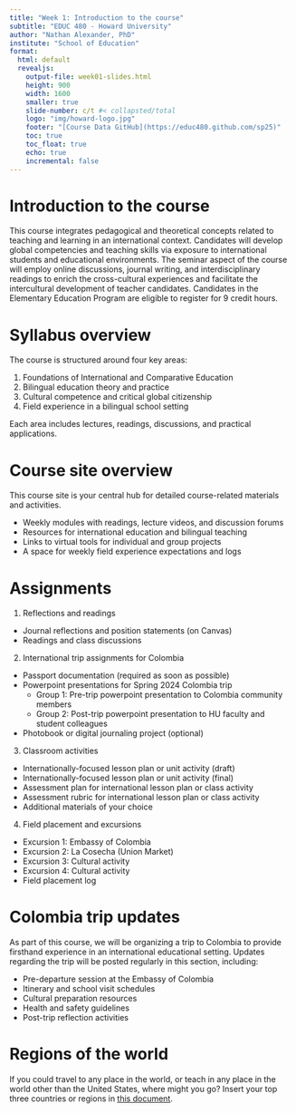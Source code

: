 ```yaml
---
title: "Week 1: Introduction to the course"
subtitle: "EDUC 480 - Howard University"
author: "Nathan Alexander, PhD"
institute: "School of Education"
format: 
  html: default
  revealjs:
    output-file: week01-slides.html
    height: 900
    width: 1600
    smaller: true
    slide-number: c/t #< collapsted/total
    logo: "img/howard-logo.jpg"
    footer: "[Course Data GitHub](https://educ480.github.com/sp25)"
    toc: true
    toc_float: true
    echo: true
    incremental: false
---
```


# Introduction to the course

This course integrates pedagogical and theoretical concepts related to teaching and learning in an international context. Candidates will develop global competencies and teaching skills via exposure to international students and educational environments. The seminar aspect of the course will employ online discussions, journal writing, and interdisciplinary readings to enrich the cross-cultural experiences and facilitate the intercultural development of teacher candidates. Candidates in the Elementary Education Program are eligible to register for 9 credit hours.

# Syllabus overview

The course is structured around four key areas:

1.  Foundations of International and Comparative Education
2.  Bilingual education theory and practice
3.  Cultural competence and critical global citizenship
4.  Field experience in a bilingual school setting

Each area includes lectures, readings, discussions, and practical applications.

# Course site overview

This course site is your central hub for detailed course-related materials and activities.

-   Weekly modules with readings, lecture videos, and discussion forums
-   Resources for international education and bilingual teaching
-   Links to virtual tools for individual and group projects
-   A space for weekly field experience expectations and logs

# Assignments

1.  Reflections and readings

-   Journal reflections and position statements (on Canvas)
-   Readings and class discussions

2.  International trip assignments for Colombia

-   Passport documentation (required as soon as possible)
-   Powerpoint presentations for Spring 2024 Colombia trip
    -   Group 1: Pre-trip powerpoint presentation to Colombia community members
    -   Group 2: Post-trip powerpoint presentation to HU faculty and student colleagues
-   Photobook or digital journaling project (optional)

3.  Classroom activities

-   Internationally-focused lesson plan or unit activity (draft)
-   Internationally-focused lesson plan or unit activity (final)
-   Assessment plan for international lesson plan or class activity
-   Assessment rubric for international lesson plan or class activity
-   Additional materials of your choice

4.  Field placement and excursions

-   Excursion 1: Embassy of Colombia
-   Excursion 2: La Cosecha (Union Market)
-   Excursion 3: Cultural activity
-   Excursion 4: Cultural activity
-   Field placement log

# Colombia trip updates

As part of this course, we will be organizing a trip to Colombia to provide firsthand experience in an international educational setting. Updates regarding the trip will be posted regularly in this section, including:

-   Pre-departure session at the Embassy of Colombia
-   Itinerary and school visit schedules
-   Cultural preparation resources
-   Health and safety guidelines
-   Post-trip reflection activities

# Regions of the world

If you could travel to any place in the world, or teach in any place in the world other than the United States, where might you go? Insert your top three countries or regions in [this document](https://docs.google.com/document/d/1wOMb1moArWh4-YAFDkAdY3XsaCqLAz0-8N0_e-MNtBk/edit?usp=sharing).
